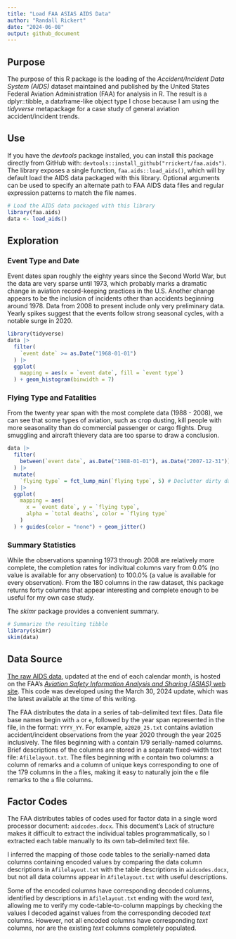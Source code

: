 ```yaml
---
title: "Load FAA ASIAS AIDS Data"
author: "Randall Rickert"
date: "2024-06-08"
output: github_document
---
```


## Purpose

The purpose of this R package is the loading of the *Accident/Incident Data System (AIDS)* dataset maintained and published by the United States Federal Aviation Administration (FAA) for analysis in R. The result is a dplyr::tibble, a dataframe-like object type I chose because I am using the _tidyverse_ metapackage for a case study of general aviation accident/incident trends.

## Use

If you have the _devtools_ package installed, you can install this package directly from GitHub with: `devtools::install_github("rrickert/faa.aids")`. The library exposes a single function, `faa.aids::load_aids()`, which will by default load the AIDS data packaged with this library. Optional arguments can be used to specify an alternate path to FAA AIDS data files and regular expression patterns to match the file names.

```r
# Load the AIDS data packaged with this library
library(faa.aids)
data <- load_aids()
```

## Exploration

### Event Type and Date

Event dates span roughly the eighty years since the Second World War, but the data are very sparse until 1973, which probably marks a dramatic change in aviation record-keeping practices in the U.S. Another change appears to be the inclusion of incidents other than accidents beginning around 1978. Data from 2008 to present include only very preliminary data. Yearly spikes suggest that the events follow strong seasonal cycles, with a notable surge in 2020.

```r
library(tidyverse)
data |>
  filter(
    `event date` >= as.Date("1968-01-01")
  ) |>
  ggplot(
    mapping = aes(x = `event date`, fill = `event type`)
  ) + geom_histogram(binwidth = 7)
```

### Flying Type and Fatalities

From the twenty year span with the most complete data (1988 - 2008), we can see that some types of aviation, such as crop dusting, kill people with more seasonality than do commercial passenger or cargo flights. Drug smuggling and aircraft thievery data are too sparse to draw a conclusion.

```r
data |>
  filter(
    between(`event date`, as.Date("1988-01-01"), as.Date("2007-12-31"))
  ) |>
  mutate(
    `flying type` = fct_lump_min(`flying type`, 5) # Declutter dirty data
  ) |>
  ggplot(
    mapping = aes(
      x = `event date`, y = `flying type`,
      alpha = `total deaths`, color = `flying type`
    )
  ) + guides(color = "none") + geom_jitter()
```

### Summary Statistics

While the observations spanning 1973 through 2008 are relatively more complete, the completion rates for indivitual columns vary from 0.0% (no value is available for any observation) to 100.0% (a value is available for every observation). From the 180 columns in the raw dataset, this package returns forty columns that appear interesting and complete enough to be useful for my own case study.

The _skimr_ package provides a convenient summary.

```r
# Summarize the resulting tibble
library(skimr)
skim(data)
```

## Data Source

[The raw AIDS data](https://www.asias.faa.gov/apex/f?p=100:189:::NO), updated at the end of each calendar month, is hosted on the FAA's [*Aviation Safety Information Analysis and Sharing (ASIAS)* web site](https://www.asias.faa.gov/). This code was developed using the March 30, 2024 update, which was the latest available at the time of this writing.

The FAA distributes the data in a series of tab-delimited text files. Data file base names begin with `a` or `e`, followed by the year span represented in the file, in the format: `YYYY_YY`. For example, `a2020_25.txt` contains aviation accident/incident observations from the year 2020 through the year 2025 inclusively. The files beginning with `a` contain 179 serially-named columns. Brief descriptions of the columns are stored in a separate fixed-width text file: `Afilelayout.txt`. The files beginning with `e` contain two columns: a column of remarks and a column of unique keys corresponding to one of the 179 columns in the `a` files, making it easy to naturally join the `e` file remarks to the `a` file columns.

## Factor Codes

The FAA distributes tables of codes used for factor data in a single word processor document: `aidcodes.docx`. This document's Lack of structure makes it difficult to extract the individual tables programmatically, so I extracted each table manually to its own tab-delimited text file.

I inferred the mapping of those code tables to the serially-named data columns containing encoded values by comparing the data column descriptions in `Afilelayout.txt` with the table descriptions in `aidcodes.docx`, but not all data columns appear in `Afilelayout.txt` with useful descriptions.

Some of the encoded columns have corresponding decoded columns, identified by descriptions in `Afilelayout.txt` ending with the word _text_, allowing me to verify my code-table-to-column mappings by checking the values I decoded against values from the corresponding decoded _text_ columns. However, not all encoded columns have corresponding _text_ columns, nor are the existing _text_ columns completely populated.
